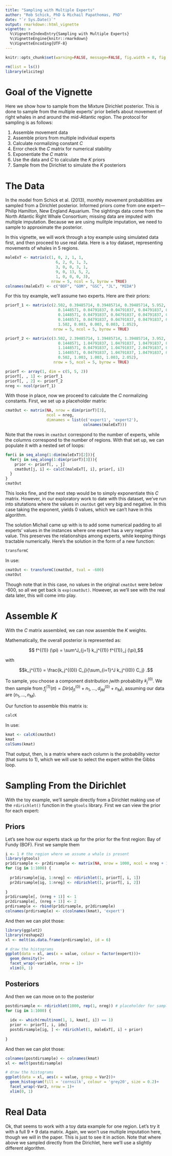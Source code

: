 ```yaml
---
title: "Sampling with Multiple Experts"
author: "Rob Schick, PhD & Michail Papathomas, PhD"
date: "`r Sys.Date()`"
output: rmarkdown::html_vignette
vignette: >
  %\VignetteIndexEntry{Sampling with Multiple Experts}
  %\VignetteEngine{knitr::rmarkdown}
  %\VignetteEncoding{UTF-8}
---
```


```r
knitr::opts_chunk$set(warning=FALSE, message=FALSE, fig.width = 8, fig.height = 6)
```


```r
rm(list = ls())
library(eliciteg)
```

# Goal of the Vignette
Here we show how to sample from the Mixture Dirichlet posterior. This is done to sample from the multiple experts' prior beliefs about movement of right whales in and around the mid-Atlantic region. The protocol for sampling is as follows:

1. Assemble movement data
2. Assemble priors from multiple individual experts
3. Calculate normalizing constant $C$ 
4. Error check the $C$ matrix for numerical stability
5. Exponentiate the $C$ matrix
6. Use the data and $C$ to calculate the $K$ priors
7. Sample from the Dirichlet to simulate the $K$ posteriors

# The Data
In the model from Schick et al. (2013), monthly movement probabilities are sampled from a Dirichlet posterior. Informed priors come from one expert—Philip Hamilton, New England Aquarium. The sightings data come from the North Atlantic Right Whale Consortium; missing data are imputed with multiple imputation. Because we are using mulitple imputation, we need to sample to approximate the posterior.

In this vignette, we will work through a toy example using simulated data first, and then proceed to use real data. Here is a toy dataset, representing movements of whales in 5 regions. 

```r
maleExT <- matrix(c(1, 0, 2, 1, 1,
                      6, 2, 0, 1, 3,
                      3, 0, 0, 3, 1,
                      9, 0, 13, 5, 2,
                      1, 0, 0, 0, 3),
                    nrow = 5, ncol = 5, byrow = TRUE)
colnames(maleExT) <- c("BOF", "GOM", "GSC", "JL", "MIDA")
```

For this toy example, we'll assume two experts. Here are their priors:

```r
priorT_1 <- matrix(c(2.502, 0.39485714, 0.39485714, 0.39485714, 5.952,
                       0.1448571, 0.04791837, 0.04791837, 0.04791837, 0.003,
                       0.1448571, 0.04791837, 0.04791837, 0.04791837, 0.003,
                       0.1448571, 0.04791837, 0.04791837, 0.04791837, 0.003,
                       1.502, 0.003, 0.003, 0.003, 1.052),
                     nrow = 5, ncol = 5, byrow = TRUE)

priorT_2 <- matrix(c(3.502, 2.39485714, 1.39485714, 1.39485714, 3.952,
                       0.1448571, 1.04791837, 1.04791837, 1.04791837, 0.003,
                       1.1448571, 0.04791837, 1.04791837, 2.04791837, 0.003,
                       1.1448571, 0.04791837, 1.04791837, 1.04791837, 0.003,
                       0.502, 1.003, 1.003, 1.003, 2.052),
                     nrow = 5, ncol = 5, byrow = TRUE)

priorT <- array(1, dim = c(5, 5, 2))
priorT[, , 1] <- priorT_1
priorT[, , 2] <- priorT_2
nreg <- ncol(priorT_1)
```

With those in place, now we proceed to calculate the $C$ normalizing constants. First, we set up a placeholder matrix:

```r
cmatOut <- matrix(NA, nrow = dim(priorT)[3], 
                  ncol = nreg,
                  dimnames = list(c('expert1', 'expert2'),
                                  colnames(maleExT)))
```

Note that the rows in `cmatOut` correspond to the number of experts, while the columns correspond to the number of regions. With that set up, we can populate it with a nested set of loops:

```r
for(i in seq_along(1:dim(maleExT)[2])){
  for(j in seq_along(1:dim(priorT)[3])){
    prior <- priorT[, , j]
    cmatOut[j, i] <- calcC(maleExT[, i], prior[, i])
  }
}
cmatOut
```

This looks fine, and the next step would be to simply exponentiate this $C$ matrix. However, in our exploratory work to date with this dataset, we've run into situtations where the values in `cmatOut` get very big and negative. In this case taking the exponent, yields 0 values, which we can't have in this algorithm. 

The solution Michail came up with is to add some numerical padding to all experts' values in the instances where one expert has a very negative value. This preserves the relationships among experts, while keeping things tractable numerically. Here's the solution in the form of a new function:

```r
transformC
```

In use:

```r
cmatOut <- transformC(cmatOut, tval = -600)
cmatOut
```

Though note that in this case, no values in the original `cmatOut` were below -600, so all we get back is `exp(cmatOut)`. However, as we'll see with the real data later, this will come into play.

# Assemble $K$
With the $C$ matrix assembled, we can now assemble the $K$ weights. 

Mathematically, the overall posterior is represented as:

$$ f^{(1)} (\pi) = \sum^J_{j=1} k_j^{(1)} f^{(1)}_j (\pi),$$

with 

$$k_j^{(1)} = \frac{k_j^{(0)} C_j}{\sum_{i=1}^J k_j^{(0)} C_j} .$$

To sample, you choose a component distribution $j$with probability $k_j^{(0)}$. We then sample from $f_j^{(1)} (\pi) = Dir \left( d^{(0)}_{j1} + n_1, \ldots, d^{(0)}_{jM} + n_M\right )$, assuming our data are $(n_1, \ldots, n_M)$.

Our function to assemble this matrix is:

```r
calcK
```

In use:

```r
kmat <- calcK(cmatOut)
kmat
colSums(kmat)
```

That output, then, is a matrix where each column is the probability vector (that sums to 1), which we will use to select the expert within the Gibbs loop.

# Sampling From the Dirichlet
With the toy example, we'll sample directly from a Dirichlet making use of the `rdirichlet()` function in the `gtools` library. First we can view the prior for each expert:

## Priors
Let's see how our experts stack up for the prior for the first region: Bay of Fundy (BOF). First we sample them

```r
i <- 1 # the region where we assume a whale is present
library(gtools)
pr1dirsample <- pr2dirsample <- matrix(NA, nrow = 1000, ncol = nreg + 1)
for (ig in 1:1000) {
    
  pr1dirsample[ig, 1:nreg] <- rdirichlet(1, priorT[, i, 1]) 
  pr2dirsample[ig, 1:nreg] <- rdirichlet(1, priorT[, i, 2])
  
}
pr1dirsample[, (nreg + 1)] <- 1
pr2dirsample[, (nreg + 1)] <- 2
prdirsample <- rbind(pr1dirsample, pr2dirsample)
colnames(prdirsample) <- c(colnames(kmat), 'expert')
```

And then we can plot those:
```r
library(ggplot2)
library(reshape2)
xl <- melt(as.data.frame(prdirsample), id = 6)

# draw the histograms
ggplot(data = xl, aes(x = value, colour = factor(expert)))+
  geom_density()+
  facet_wrap(~variable, nrow = 1)+
  xlim(0, 1)

```

## Posteriors
And then we can move on to the posterior
```r
postdirsample <- rdirichlet(1000, rep(1, nreg)) # placeholder for sampled values
for (ig in 1:1000) {
  
  idx <- which(rmultinom(1, 1, kmat[, i]) == 1)
  prior <- priorT[, i, idx]
  postdirsample[ig, ] <- rdirichlet(1, maleExT[, i] + prior)
  
}
```

And then we can plot those:
```r
colnames(postdirsample) <- colnames(kmat)
xl <- melt(postdirsample)

# draw the histograms
ggplot(data = xl, aes(x = value, group = Var2))+
  geom_histogram(fill = 'cornsilk', colour = 'grey20', size = 0.2)+
  facet_wrap(~Var2, nrow = 1)+
  xlim(0, 1)

```

# Real Data
Ok, that seems to work with a toy data example for one region. Let's try it with a full 9 * 9 data matrix. Again, we won't use multiple imputation here, though we will in the paper. This is just to see it in action. Note that where above we sampled directly from the Dirichlet, here we'll use a slightly different algorithm. 

